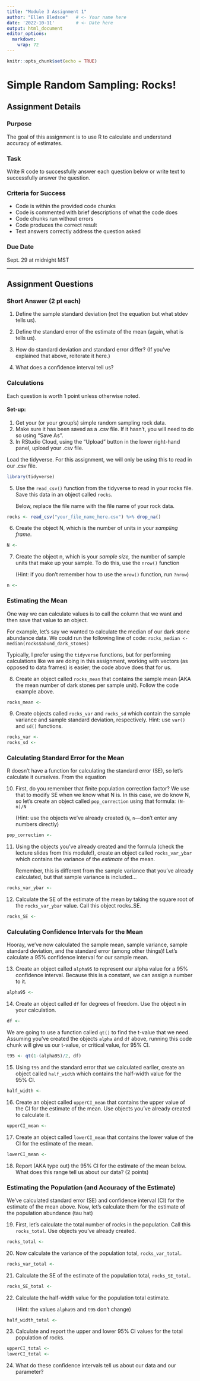 ```yaml
---
title: "Module 3 Assignment 1"
author: "Ellen Bledsoe"   # <- Your name here
date: '2022-10-11'        # <- Date here
output: html_document
editor_options: 
  markdown: 
    wrap: 72
---
```


```r
knitr::opts_chunk$set(echo = TRUE)
```

# Simple Random Sampling: Rocks!

## Assignment Details

### Purpose

The goal of this assignment is to use R to calculate and understand
accuracy of estimates.

### Task

Write R code to successfully answer each question below or write text to
successfully answer the question.

### Criteria for Success

-   Code is within the provided code chunks
-   Code is commented with brief descriptions of what the code does
-   Code chunks run without errors
-   Code produces the correct result
-   Text answers correctly address the question asked

### Due Date

Sept. 29 at midnight MST

------------------------------------------------------------------------

## Assignment Questions

### Short Answer (2 pt each)

1.  Define the sample standard deviation (not the equation but what
    stdev tells us).

2.  Define the standard error of the estimate of the mean (again, what
    is tells us).

3.  How do standard deviation and standard error differ? (If you've
    explained that above, reiterate it here.)

4.  What does a confidence interval tell us?

### Calculations

Each question is worth 1 point unless otherwise noted.

#### Set-up:

1.  Get your (or your group's) simple random sampling rock data.
2.  Make sure it has been saved as a .csv file. If it hasn't, you will
    need to do so using "Save As".
3.  In RStudio Cloud, using the "Upload" button in the lower right-hand
    panel, upload your .csv file.

Load the tidyverse. For this assignment, we will only be using this to
read in our .csv file.

```r
library(tidyverse)
```

5.  Use the `read_csv()` function from the tidyverse to read in your
    rocks file. Save this data in an object called `rocks`.

    Below, replace the file name with the file name of your rock data.

```r
rocks <- read_csv("your_file_name_here.csv") %>% drop_na()
```

6.  Create the object N, which is the number of units in your *sampling
    frame*.

```r
N <- 
```

7.  Create the object n, which is your *sample size,* the number of
    sample units that make up your sample. To do this, use the `nrow()`
    function

    (Hint: if you don't remember how to use the `nrow()` function, run
    `?nrow`)

```r
n <- 
```

### Estimating the Mean

One way we can calculate values is to call the column that we want and
then save that value to an object.

For example, let's say we wanted to calculate the median of our dark
stone abundance data. We could run the following line of code:
`rocks_median <- median(rocks$abund_dark_stones)`

Typically, I prefer using the `tidyverse` functions, but for performing
calculations like we are doing in this assignment, working with vectors
(as opposed to data frames) is easier; the code above does that for us.

8.  Create an object called `rocks_mean` that contains the sample mean
    (AKA the mean number of dark stones per sample unit). Follow the
    code example above.

```r
rocks_mean <- 
```

9.  Create objects called `rocks_var` and `rocks_sd` which contain the
    sample variance and sample standard deviation, respectively. Hint:
    use `var()` and `sd()` functions.

```r
rocks_var <- 
rocks_sd <- 
```

### Calculating Standard Error for the Mean

R doesn't have a function for calculating the standard error (SE), so
let's calculate it ourselves. From the equation

10. First, do you remember that finite population correction factor? We
    use that to modify SE when we know what N is. In this case, we do
    know N, so let's create an object called `pop_correction` using that
    formula: `(N-n)/N`

    (Hint: use the objects we've already created (`N`, `n`---don't enter
    any numbers directly)

```r
pop_correction <- 
```

11. Using the objects you've already created and the formula (check the
    lecture slides from this module!), create an object called
    `rocks_var_ybar` which contains the variance of the *estimate* of
    the mean.

    Remember, this is different from the sample variance that you've
    already calculated, but that sample variance is included...

```r
rocks_var_ybar <- 
```

12. Calculate the SE of the estimate of the mean by taking the square
    root of the `rocks_var_ybar` value. Call this object rocks_SE.

```r
rocks_SE <- 
```

### Calculating Confidence Intervals for the Mean

Hooray, we've now calculated the sample mean, sample variance, sample
standard deviation, and the standard error (among other things)! Let's
calculate a 95% confidence interval for our sample mean.

13. Create an object called `alpha95` to represent our alpha value for a
    95% confidence interval. Because this is a constant, we can assign a
    number to it.

```r
alpha95 <- 
```

14. Create an object called `df` for degrees of freedom. Use the object
    `n` in your calculation.

```r
df <- 
```

We are going to use a function called `qt()` to find the t-value that we
need. Assuming you've created the objects `alpha` and `df` above,
running this code chunk will give us our t-value, or critical value, for
95% CI.

```r
t95 <- qt(1-(alpha95)/2, df)
```

15. Using `t95` and the standard error that we calculated earlier,
    create an object called `half_width` which contains the half-width
    value for the 95% CI.

```r
half_width <- 
```

16. Create an object called `upperCI_mean` that contains the upper value
    of the CI for the estimate of the mean. Use objects you've already
    created to calculate it.

```r
upperCI_mean <- 
```

17. Create an object called `lowerCI_mean` that contains the lower value
    of the CI for the estimate of the mean.

```r
lowerCI_mean <- 
```

18. Report (AKA type out) the 95% CI for the estimate of the mean below.
    What does this range tell us about our data? (2 points)

### Estimating the Population (and Accuracy of the Estimate)

We've calculated standard error (SE) and confidence interval (CI) for
the estimate of the mean above. Now, let's calculate them for the
estimate of the population abundance (tau hat)

19. First, let's calculate the total number of rocks in the population.
    Call this `rocks_total`. Use objects you've already created.

```r
rocks_total <- 
```

20. Now calculate the variance of the population total,
    `rocks_var_total`.

```r
rocks_var_total <- 
```

21. Calculate the SE of the estimate of the population total,
    `rocks_SE_total`.

```r
rocks_SE_total <- 
```

22. Calculate the half-width value for the population total estimate.

    (Hint: the values `alpha95` and `t95` don't change)

```r
half_width_total <- 
```

23. Calculate and report the upper and lower 95% CI values for the total
    population of rocks.

```r
upperCI_total <- 
lowerCI_total <- 
```

24. What do these confidence intervals tell us about our data and our
    parameter?
